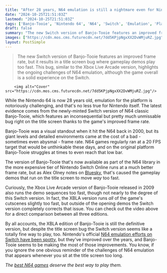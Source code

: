 ```yaml
---
title: "After 28 years, N64 emulation is still a nightmare even for Nintendo – Banjo-Tooie on Switch runs its opening demo at goofy double speed"
date: "2024-10-25T21:51:03Z"
lastmod: "2024-10-25T21:51:03Z"
tags: ['Banjo-Tooie', 'Nintendo 64', 'N64', 'Switch', 'Emulation', 'Platformer', 'Xbox Live Arcade', 'XBLA']
draft: false
summary: "The new Switch version of Banjo-Tooie features an improved frame rate, but it results in a title screen bug where gameplay demos play too fast. This bug, similar to the Xbox Live Arcade version, highlights the ongoing challenges of N64 emulation, although the game overall is a solid experience on the Switch."
images: ["https://cdn.mos.cms.futurecdn.net/7dd5KPjpNgxXX2DvWMjuRZ.jpg"]
layout: PostSimple
---
```

> The new Switch version of Banjo-Tooie features an improved frame rate, but it results in a title screen bug where gameplay demos play too fast. This bug, similar to the Xbox Live Arcade version, highlights the ongoing challenges of N64 emulation, although the game overall is a solid experience on the Switch.


        <img alt="Cover" src="https://cdn.mos.cms.futurecdn.net/7dd5KPjpNgxXX2DvWMjuRZ.jpg"/>
        
While the Nintendo 64 is now 28 years old, emulation for the platform is notoriously challenging, and that's no less true for Nintendo itself. The latest evidence comes from the newly-minted Switch version of N64 classic Banjo-Tooie, which features an inconsequential but pretty much unmissable bug right on the title screen thanks to the game's improved frame rate.

Banjo-Tooie was a visual standout when it hit the N64 back in 2000, but its giant levels and detailed environments came at the cost of a bad - sometimes even abysmal - frame rate. N64 games regularly ran at a 20 FPS target that would be unthinkable these days, and on the original platform Banjo-Tooie struggles at times to even reach that low bar.

The version of Banjo-Tooie that's now available as part of the N64 library in the more expensive tier of Nintendo Switch Online runs at a much better frame rate, but as Alex Olney notes on [Bluesky](https://bsky.app/profile/alexolney.co.uk/post/3l7dooosb452z), that's caused the gameplay demos that run on the title screen to move *way* too fast. 

Curiously, the Xbox Live Arcade version of Banjo-Tooie released in 2009 also runs the demo sequences too fast, though not nearly to the degree of this Switch version. In fact, the XBLA version runs *all* of the game's cutscenes slightly too fast, but outside of the opening demos the Switch version completely corrects that issue. You can check out the video above for a direct comparison between all three editions. 

By all accounts, the XBLA edition of Banjo-Tooie is still the definitive version, but despite the title screen bug the Switch version seems like a totally fine way to play, too. Nintendo's official [N64 emulation efforts on Switch have been spotty](https://www.gamesradar.com/nintendo-switch-online-patch-has-made-ocarina-of-time-foggy-again/), but they've improved over the years, and Banjo-Tooie seems to be making the most of those improvements. You know, if you ignore the one obvious reminder of the challenges of N64 emulation that appears whenever you sit at the title screen too long.

*The *[<em>best N64 games</em>](https://www.gamesradar.com/best-n64-games-all-time/)* deserve the best way to play them.* 
        